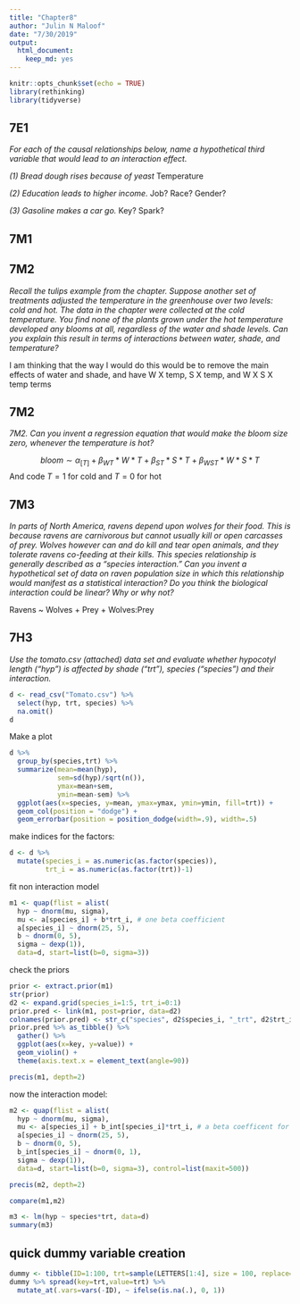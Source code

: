 ```yaml
---
title: "Chapter8"
author: "Julin N Maloof"
date: "7/30/2019"
output: 
  html_document: 
    keep_md: yes
---
```


```r
knitr::opts_chunk$set(echo = TRUE)
library(rethinking)
library(tidyverse)
```

## 7E1
_For each of the causal relationships below, name a hypothetical third variable that would lead to an interaction effect._

_(1) Bread dough rises because of yeast_
Temperature

_(2) Education leads to higher income._
Job? Race? Gender?

_(3) Gasoline makes a car go._
Key? Spark?

## 7M1

## 7M2

_Recall the tulips example from the chapter. Suppose another set of treatments adjusted the temperature in the greenhouse over two levels: cold and hot. The data in the chapter were collected at the cold temperature. You find none of the plants grown under the hot temperature developed any blooms at all, regardless of the water and shade levels. Can you explain this result in terms of interactions between water, shade, and temperature?_

I am thinking that the way I would do this would be to remove the main effects of water and shade, and have W X temp, S X temp, and W X S X temp terms

## 7M2

_7M2. Can you invent a regression equation that would make the bloom size zero, whenever the temperature is hot?_

$$
bloom \sim \alpha_{[T]} + \beta_{WT} * W * T + \beta_{ST}*S*T + \beta_{WST}*W*S*T
$$
And code $T=1$ for cold and $T=0$ for hot

## 7M3

_In parts of North America, ravens depend upon wolves for their food. This is because ravens are carnivorous but cannot usually kill or open carcasses of prey. Wolves however can and do kill and tear open animals, and they tolerate ravens co-feeding at their kills. This species relationship is generally described as a “species interaction.” Can you invent a hypothetical set of data on raven population size in which this relationship would manifest as a statistical interaction? Do you think the biological interaction could be linear? Why or why not?_

Ravens ~ Wolves + Prey + Wolves:Prey

## 7H3

_Use the tomato.csv (attached) data set and evaluate whether hypocotyl length ("hyp") is affected by shade ("trt"), species ("species") and their interaction._

```r
d <- read_csv("Tomato.csv") %>%
  select(hyp, trt, species) %>%
  na.omit()
d
```

Make a plot
```r
d %>%
  group_by(species,trt) %>%
  summarize(mean=mean(hyp), 
            sem=sd(hyp)/sqrt(n()), 
            ymax=mean+sem,
            ymin=mean-sem) %>%
  ggplot(aes(x=species, y=mean, ymax=ymax, ymin=ymin, fill=trt)) +
  geom_col(position = "dodge") +
  geom_errorbar(position = position_dodge(width=.9), width=.5)
```

make indices for the factors:
```r
d <- d %>%
  mutate(species_i = as.numeric(as.factor(species)),
         trt_i = as.numeric(as.factor(trt))-1)
```


fit non interaction model
```r
m1 <- quap(flist = alist(
  hyp ~ dnorm(mu, sigma),
  mu <- a[species_i] + b*trt_i, # one beta coefficient
  a[species_i] ~ dnorm(25, 5),
  b ~ dnorm(0, 5),
  sigma ~ dexp(1)),
  data=d, start=list(b=0, sigma=3))
```

check the priors
```r
prior <- extract.prior(m1)
str(prior)
d2 <- expand.grid(species_i=1:5, trt_i=0:1)
prior.pred <- link(m1, post=prior, data=d2)
colnames(prior.pred) <- str_c("species", d2$species_i, "_trt", d2$trt_i)
prior.pred %>% as_tibble() %>%
  gather() %>%
  ggplot(aes(x=key, y=value)) +
  geom_violin() +
  theme(axis.text.x = element_text(angle=90))
```


```r
precis(m1, depth=2)
```

now the interaction model:
```r
m2 <- quap(flist = alist(
  hyp ~ dnorm(mu, sigma),
  mu <- a[species_i] + b_int[species_i]*trt_i, # a beta coefficent for each species
  a[species_i] ~ dnorm(25, 5),
  b ~ dnorm(0, 5),
  b_int[species_i] ~ dnorm(0, 1),
  sigma ~ dexp(1)),
  data=d, start=list(b=0, sigma=3), control=list(maxit=500))
```

```r
precis(m2, depth=2)
```

```r
compare(m1,m2)
```

```r
m3 <- lm(hyp ~ species*trt, data=d)
summary(m3)
```


## quick dummy variable creation

```r
dummy <- tibble(ID=1:100, trt=sample(LETTERS[1:4], size = 100, replace=TRUE))
dummy %>% spread(key=trt,value=trt) %>%
  mutate_at(.vars=vars(-ID), ~ ifelse(is.na(.), 0, 1))
```

